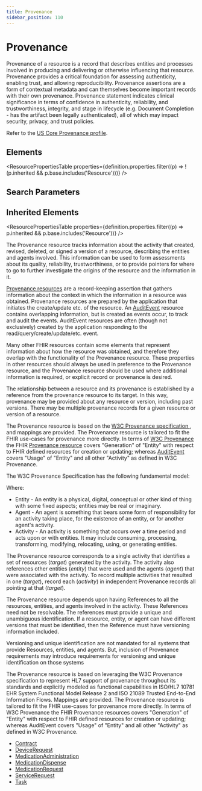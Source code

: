 ```yaml
---
title: Provenance
sidebar_position: 110
---
```



# Provenance

Provenance of a resource is a record that describes entities and processes involved in producing and delivering or otherwise influencing that resource. <Link to="/docs/api/fhir/resources/provenance">Provenance</Link> provides a critical foundation for assessing authenticity, enabling trust, and allowing reproducibility. <Link to="/docs/api/fhir/resources/provenance">Provenance</Link> assertions are a form of contextual metadata and can themselves become important records with their own provenance. <Link to="/docs/api/fhir/resources/provenance">Provenance</Link> statement indicates clinical significance in terms of confidence in authenticity, reliability, and trustworthiness, integrity, and stage in lifecycle (e.g. Document Completion - has the artifact been legally authenticated), all of which may impact security, privacy, and trust policies.

Refer to the [US Core Provenance profile](https://hl7.org/fhir/us/core/stu3.1.1/StructureDefinition-us-core-provenance.html).

<Tabs queryString="section">
  <TabItem value="schema" label="Schema" default>

## Elements

<ResourcePropertiesTable
  properties={definition.properties.filter((p) => !(p.inherited && p.base.includes('Resource')))}
/>

## Search Parameters

<SearchParamsTable searchParams={definition.searchParameters} />

## Inherited Elements

<ResourcePropertiesTable properties={definition.properties.filter((p) => p.inherited && p.base.includes('Resource'))} />

  </TabItem>
  <TabItem value="usage" label="Usage">
<div> <a name="scope"></a> <p> The <Link to="/docs/api/fhir/resources/provenance">Provenance</Link> resource tracks information about the activity that created, revised, deleted, or signed a version of a resource, describing the entities and agents involved. This information can be used to form assessments about its quality, reliability, trustworthiness, or to provide pointers for where to go to further investigate the origins of the resource and the information in it.  </p> <p> <a href="/docs/api/fhir/resources/provenance">Provenance resources</a> are a record-keeping assertion that gathers information about the context in which the information in a resource was obtained.  <Link to="/docs/api/fhir/resources/provenance">Provenance</Link> resources are prepared by the application that initiates the create/update etc. of the resource. An <a href="/docs/api/fhir/resources/auditevent">AuditEvent</a> resource contains overlapping information, but is created as events occur, to track and audit the events.  <Link to="/docs/api/fhir/resources/auditevent">AuditEvent</Link> resources are often (though not exclusively) created by the application responding to the read/query/create/update/etc. event.  </p> </div>
  </TabItem>
  <TabItem value="relationships" label="Relationships">
<div> <a name="bnr"></a> <a name="overlap"></a> <p> Many other FHIR resources contain some elements that represent information about how the resource was obtained, and therefore they overlap with the  functionality of the <Link to="/docs/api/fhir/resources/provenance">Provenance</Link> resource. These properties in other resources should always be used in preference to the <Link to="/docs/api/fhir/resources/provenance">Provenance</Link> resource, and the  <Link to="/docs/api/fhir/resources/provenance">Provenance</Link> resource should be used where additional information is required, or explicit record or provenance is desired.  </p> <p> The relationship between a resource and its provenance is established by a reference from the provenance resource to its target. In this way, provenance may be provided about any resource or version, including past versions. There may be multiple provenance records for a given resource or version of a resource. </p> </div>
  </TabItem>
  <TabItem value="backgroundAndContext" label="Background and Context">
<div> <a name="bnc"></a> <p> The <Link to="/docs/api/fhir/resources/provenance">Provenance</Link> resource is based on the <a href="http://www.w3.org/TR/2013/NOTE-prov-overview-20130430/">W3C <Link to="/docs/api/fhir/resources/provenance">Provenance</Link> specification </a>,  and mappings are provided. The <Link to="/docs/api/fhir/resources/provenance">Provenance</Link> resource is tailored to fit the FHIR use-cases for provenance more directly.  In terms of <a href="http://www.w3.org/TR/prov-dm/">W3C <Link to="/docs/api/fhir/resources/provenance">Provenance</Link> </a> the FHIR <a href="/docs/api/fhir/resources/provenance">Provenance resource</a> covers "Generation" of "Entity" with  respect to FHIR defined resources for creation or updating;  whereas <a href="/docs/api/fhir/resources/auditevent">AuditEvent</a> covers "Usage" of "Entity" and all other "Activity" as defined in W3C <Link to="/docs/api/fhir/resources/provenance">Provenance</Link>. </p> <p> The W3C <Link to="/docs/api/fhir/resources/provenance">Provenance</Link> Specification has the following fundamental model: </p> <p> </p> <p> Where: </p> <ul> <li>Entity - An entity is a physical, digital, conceptual or other kind of thing with some fixed aspects; entities may be real or imaginary.</li> <li>Agent - An agent is something that bears some form of responsibility for an activity taking place, for the existence of an entity, or for another agent's activity.</li> <li>Activity - An activity is something that occurs over a time period and acts upon or with entities. It may include consuming, processing, transforming, modifying, relocating, using, or generating entities.</li> </ul> <p> The <Link to="/docs/api/fhir/resources/provenance">Provenance</Link> resource corresponds to a single activity that identifies a set of resources (<i>target</i>) generated by the activity. The activity also references other entities (<i>entity</i>) that were used and the agents (<i>agent</i>) that were associated with the activity.  To record multiple activities that resulted in one (<i>target</i>), record each (<i>activity</i>) in independent <Link to="/docs/api/fhir/resources/provenance">Provenance</Link> records all pointing at that (<i>target</i>). </p> <p> The <Link to="/docs/api/fhir/resources/provenance">Provenance</Link> resource depends upon having <Link to="/docs/api/fhir/datatypes/reference">References</Link> to all the resources, entities, and agents involved in the  activity. These <Link to="/docs/api/fhir/datatypes/reference">References</Link> need not be resolvable. The references must provide a unique and unambiguous identification.  If a resource, entity, or agent can have different versions that must be identified, then the <Link to="/docs/api/fhir/datatypes/reference">Reference</Link> must have  versioning information included. </p><p> Versioning and unique identification are not mandated for all systems that provide Resources, entities, and agents.  But, inclusion of <Link to="/docs/api/fhir/resources/provenance">Provenance</Link> requirements may introduce requirements for versioning and unique identification on those systems </p><p> The <Link to="/docs/api/fhir/resources/provenance">Provenance</Link> resource is based on leveraging the W3C <Link to="/docs/api/fhir/resources/provenance">Provenance</Link> specification  to represent HL7 support of provenance throughout  its standards and explicitly modeled as functional capabilities in ISO/HL7 10781 EHR System Functional Model Release 2 and  ISO 21089 Trusted End-to-End Information Flows.  Mappings are provided. The <Link to="/docs/api/fhir/resources/provenance">Provenance</Link> resource is tailored to fit the  FHIR use-cases for provenance more directly. In terms of W3C <Link to="/docs/api/fhir/resources/provenance">Provenance</Link> the FHIR <Link to="/docs/api/fhir/resources/provenance">Provenance</Link> resources  covers "Generation" of "Entity" with respect to FHIR defined resources for creation or updating; whereas <Link to="/docs/api/fhir/resources/auditevent">AuditEvent</Link>  covers "Usage" of "Entity" and all other "Activity" as defined in W3C <Link to="/docs/api/fhir/resources/provenance">Provenance</Link>.  </p> </div>
  </TabItem>
  <TabItem value="referencedBy" label="Referenced By">
<ul><li><a href="/docs/api/fhir/resources/contract">Contract</a></li>
<li><a href="/docs/api/fhir/resources/devicerequest">DeviceRequest</a></li>
<li><a href="/docs/api/fhir/resources/medicationadministration">MedicationAdministration</a></li>
<li><a href="/docs/api/fhir/resources/medicationdispense">MedicationDispense</a></li>
<li><a href="/docs/api/fhir/resources/medicationrequest">MedicationRequest</a></li>
<li><a href="/docs/api/fhir/resources/servicerequest">ServiceRequest</a></li>
<li><a href="/docs/api/fhir/resources/task">Task</a></li></ul>
  </TabItem>
</Tabs>
